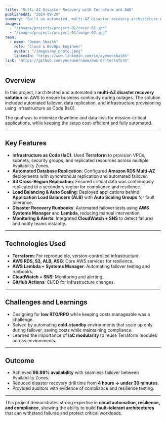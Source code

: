 ```yaml
---
title: "Multi-AZ Disaster Recovery with Terraform and AWS"
publishedAt: "2024-09-20"
summary: "Built an automated, multi-AZ disaster recovery architecture on AWS using Terraform to ensure high availability, fault tolerance, and compliance for critical workloads."
images:
  - "/images/projects/project-01/cover-01.jpg"
  - "/images/projects/project-01/image-02.jpg"
team:
  - name: "Osman Shaikh"
    role: "Cloud & DevOps Engineer"
    avatar: "/images/my_photo.jpeg"
    linkedIn: "https://www.linkedin.com/in/ayemenshaikh"
link: "https://github.com/yourusername/aws-dr-terraform"
---
```


## Overview

In this project, I architected and automated a **multi-AZ disaster recovery solution** on AWS to ensure business continuity during outages. The solution included automated failover, data replication, and infrastructure provisioning using Infrastructure as Code (IaC).  

The goal was to minimize downtime and data loss for mission-critical applications, while keeping the setup cost-efficient and fully automated.

---

## Key Features

- **Infrastructure as Code (IaC)**: Used **Terraform** to provision VPCs, subnets, security groups, and replicated resources across multiple Availability Zones.
- **Automated Database Replication**: Configured **Amazon RDS Multi-AZ** deployments with synchronous replication and automated failover.
- **S3 Cross-Region Replication**: Ensured critical data was continuously replicated to a secondary region for compliance and resilience.
- **Load Balancing & Auto Scaling**: Deployed applications behind **Application Load Balancers (ALB)** with **Auto Scaling Groups** for fault tolerance.
- **Disaster Recovery Runbooks**: Automated failover tests using **AWS Systems Manager** and **Lambda**, reducing manual intervention.
- **Monitoring & Alerts**: Integrated **CloudWatch + SNS** to detect failures and notify teams instantly.

---

## Technologies Used

- **Terraform**: For reproducible, version-controlled infrastructure.  
- **AWS RDS, S3, ALB, ASG**: Core AWS services for resilience.  
- **AWS Lambda + Systems Manager**: Automating failover testing and runbooks.  
- **CloudWatch + SNS**: Monitoring and alerting.  
- **GitHub Actions**: CI/CD for infrastructure changes.  

---

## Challenges and Learnings

- Designing for **low RTO/RPO** while keeping costs manageable was a challenge.  
- Solved by automating **cold-standby** environments that scale up only during failover, saving costs while maintaining compliance.  
- Learned the importance of **IaC modularity** to reuse Terraform modules across environments.  

---

## Outcome

- Achieved **99.99% availability** with seamless failover between Availability Zones.  
- Reduced disaster recovery drill time from **4 hours → under 30 minutes**.  
- Provided auditors with evidence of compliance and resilience testing.  

---

This project demonstrates strong expertise in **cloud automation, resilience, and compliance**, showing the ability to build **fault-tolerant architectures** that can withstand failures and protect critical workloads.
